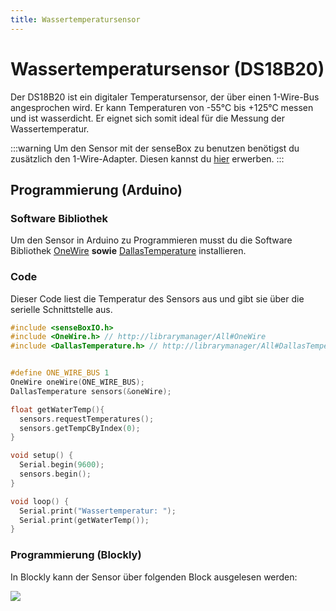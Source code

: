 ```yaml
---
title: Wassertemperatursensor
---
```



# Wassertemperatursensor (DS18B20)

Der DS18B20 ist ein digitaler Temperatursensor, der über einen 1-Wire-Bus angesprochen wird. Er kann Temperaturen von -55°C bis +125°C messen und ist wasserdicht. Er eignet sich somit ideal für die Messung der Wassertemperatur.

:::warning
Um den Sensor mit der senseBox zu benutzen benötigst du zusätzlich den 1-Wire-Adapter. Diesen kannst du [hier](https://sensebox.kaufen/product/sensebox-one-wire-adapter) erwerben.
:::

<ImageWithText
  src={waterTempSensor}
  alt="Wassertemperatursensor"
  title="Wassertemperatursensor"
/>

## Programmierung (Arduino)

### Software Bibliothek

Um den Sensor in Arduino zu Programmieren musst du die Software Bibliothek [OneWire](https://www.arduino.cc/reference/en/libraries/onewire/) **sowie** [DallasTemperature](https://www.arduino.cc/reference/en/libraries/dallastemperature/) installieren.

### Code

Dieser Code liest die Temperatur des Sensors aus und gibt sie über die serielle Schnittstelle aus.

```cpp
#include <senseBoxIO.h>
#include <OneWire.h> // http://librarymanager/All#OneWire
#include <DallasTemperature.h> // http://librarymanager/All#DallasTemperature


#define ONE_WIRE_BUS 1
OneWire oneWire(ONE_WIRE_BUS);
DallasTemperature sensors(&oneWire);

float getWaterTemp(){
  sensors.requestTemperatures();
  sensors.getTempCByIndex(0);
}

void setup() {
  Serial.begin(9600);
  sensors.begin();
}

void loop() {
  Serial.print("Wassertemperatur: ");
  Serial.print(getWaterTemp());
}
```

### Programmierung (Blockly)

In Blockly kann der Sensor über folgenden Block ausgelesen werden:

![](/img/hardware-bilder/wassertemperatur/wassertemperatur-block.png)
